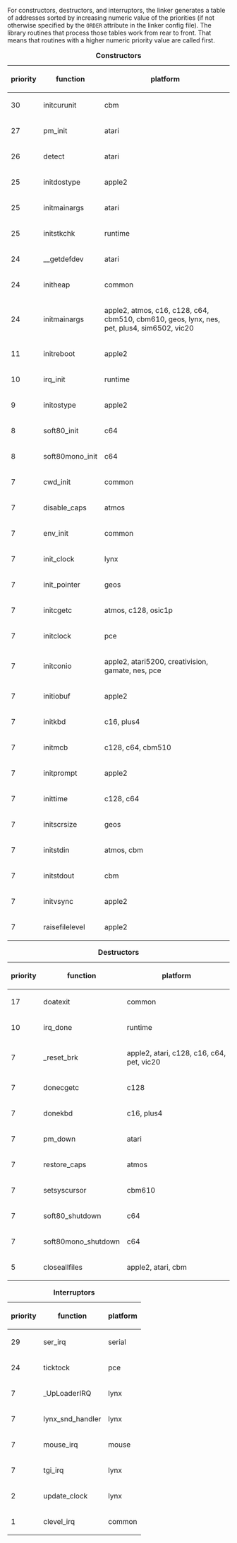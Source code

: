 For constructors, destructors, and interruptors, the linker generates a table of addresses sorted by increasing numeric value of the priorities (if not otherwise specified by the <code>ORDER</code> attribute in the linker config file). The library routines that process those tables work from rear to front. That means that routines with a higher numeric priority value are called first.

{| class="wikitable"
|+ '''Constructors'''
! priority !! function !! platform
|-
| 30 || initcurunit   || cbm
|-
| 27 || pm_init       || atari
|-
| 26 || detect        || atari
|-
| 25 || initdostype   || apple2
|-
| 25 || initmainargs  || atari
|-
| 25 || initstkchk    || runtime
|-
| 24 || __getdefdev   || atari
|-
| 24 || initheap      || common
|-
| 24 || initmainargs  || apple2, atmos, c16, c128, c64, cbm510, cbm610, geos, lynx, nes, pet, plus4, sim6502, vic20
|-
| 11 || initreboot    || apple2
|-
| 10 || irq_init      || runtime
|-
|  9 || initostype    || apple2
|-
|  8 || soft80_init   || c64
|-
|  8 || soft80mono_init   || c64
|-
|  7 || cwd_init      || common
|-
|  7 || disable_caps  || atmos
|-
|  7 || env_init      || common
|-
|  7 || init_clock    || lynx
|-
|  7 || init_pointer  || geos
|-
|  7 || initcgetc     || atmos, c128, osic1p
|-
|  7 || initclock     || pce
|-
|  7 || initconio     || apple2, atari5200, creativision, gamate, nes, pce
|-
|  7 || initiobuf     || apple2
|-
|  7 || initkbd       || c16, plus4
|-
|  7 || initmcb       || c128, c64, cbm510
|-
|  7 || initprompt    || apple2
|-
|  7 || inittime      || c128, c64
|-
|  7 || initscrsize   || geos
|-
|  7 || initstdin     || atmos, cbm
|-
|  7 || initstdout    || cbm
|-
|  7 || initvsync     || apple2
|-
|  7 ||raisefilelevel || apple2
|}

{| class="wikitable"
|+ '''Destructors'''
! priority !! function !! platform
|-
| 17 || doatexit      || common
|-
| 10 || irq_done      || runtime
|-
|  7 || _reset_brk    || apple2, atari, c128, c16, c64, pet, vic20
|-
|  7 || donecgetc     || c128
|-
|  7 || donekbd       || c16, plus4
|-
|  7 || pm_down       || atari
|-
|  7 || restore_caps  || atmos
|-
|  7 || setsyscursor  || cbm610
|-
|  7 || soft80_shutdown  || c64
|-
|  7 || soft80mono_shutdown  || c64
|-
|  5 || closeallfiles || apple2, atari, cbm
|}

{| class="wikitable"
|+ '''Interruptors'''
! priority !! function !! platform
|-
| 29 || ser_irq          || serial
|-
| 24 || ticktock         || pce
|-
|  7 || _UpLoaderIRQ     || lynx
|-
|  7 || lynx_snd_handler || lynx
|-
|  7 || mouse_irq        || mouse
|-
|  7 || tgi_irq          || lynx
|-
|  2 || update_clock     || lynx
|-
|  1 || clevel_irq       || common
|}